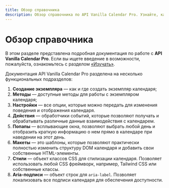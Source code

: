 ```yaml
---
title: Обзор справочника
description: Обзор справочника по API Vanilla Calendar Pro. Узнайте, как создать экземпляр календаря, использовать методы, настройки, обработчики событий, попапы, макеты, стили и aria-подписи.
---
```


# Обзор справочника

В этом разделе представлена подробная документация по работе с **API Vanilla Calendar Pro**. Если вы ищете введение в возможности, пожалуйста, ознакомьтесь с разделом [«Изучать»](/ru/docs/learn).

Документация API Vanilla Calendar Pro разделена на несколько функциональных подразделов:

1. **Создание экземпляра** — как и где создать экземпляр календаря;
2. **Методы** — доступные методы для работы с экземпляром календаря;
3. **Настройки** — все опции, которые можно передать для изменения поведения и отображения календаря.
4. **Действия** — обработчики событий, которые позволяют получать и обрабатывать различные данные взаимодействия с календарем.
5. **Попапы** — всплывающие окна, позволяют выбрать любой день и отобразить краткую информацию о нем прямо в календаре при наведении на этот день.
6. **Макеты** — это шаблоны, которые позволяют практически полностью изменить структуру DOM календаря и добавить свои собственные HTML-элементы.
7. **Стили** — объект классов CSS для стилизации календаря. Позволяет использовать любой CSS фреймворк, например, Tailwind CSS или собственные классы.
8. **Aria-подписи** — объект строк для `aria-label`. Позволяет локализовать все подписи календаря для обеспечения доступности.
